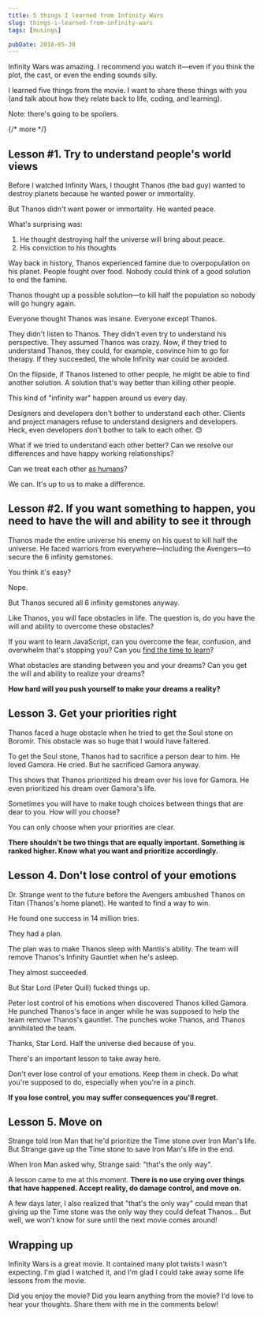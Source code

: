 ```yaml
---
title: 5 things I learned from Infinity Wars
slug: things-i-learned-from-infinity-wars
tags: [musings]

pubDate: 2018-05-30
---
```


Infinity Wars was amazing. I recommend you watch it—even if you think the plot, the cast, or even the ending sounds silly.

I learned five things from the movie. I want to share these things with you (and talk about how they relate back to life, coding, and learning).

Note: there's going to be spoilers.

{/* more */}

## Lesson #1. Try to understand people's world views

Before I watched Infinity Wars, I thought Thanos (the bad guy) wanted to destroy planets because he wanted power or immortality.

But Thanos didn't want power or immortality. He wanted peace.

What's surprising was:

1. He thought destroying half the universe will bring about peace.
2. His conviction to his thoughts

Way back in history, Thanos experienced famine due to overpopulation on his planet. People fought over food. Nobody could think of a good solution to end the famine.

Thanos thought up a possible solution—to kill half the population so nobody will go hungry again.

Everyone thought Thanos was insane. Everyone except Thanos.

They didn't listen to Thanos. They didn't even try to understand his perspective. They assumed Thanos was crazy. Now, if they tried to understand Thanos, they could, for example, convince him to go for therapy. If they succeeded, the whole Infinity war could be avoided.

On the flipside, if Thanos listened to other people, he might be able to find another solution. A solution that's way better than killing other people.

This kind of "infinity war" happen around us every day.

Designers and developers don't bother to understand each other. Clients and project managers refuse to understand designers and developers. Heck, even developers don't bother to talk to each other. 😓

What if we tried to understand each other better? Can we resolve our differences and have happy working relationships?

Can we treat each other [as humans](https://youtu.be/XnDGJrvEzJg)?

We can. It's up to us to make a difference.

## Lesson #2. If you want something to happen, you need to have the will and ability to see it through

Thanos made the entire universe his enemy on his quest to kill half the universe. He faced warriors from everywhere—including the Avengers—to secure the 6 infinity gemstones.

You think it's easy?

Nope.

But Thanos secured all 6 infinity gemstones anyway.

Like Thanos, you will face obstacles in life. The question is, do you have the will and ability to overcome these obstacles?

If you want to learn JavaScript, can you overcome the fear, confusion, and overwhelm that's stopping you? Can you [find the time to learn](/blog/finding-time-to-learn)?

What obstacles are standing between you and your dreams? Can you get the will and ability to realize your dreams?

**How hard will you push yourself to make your dreams a reality?**

## Lesson 3. Get your priorities right

Thanos faced a huge obstacle when he tried to get the Soul stone on Boromir. This obstacle was so huge that I would have faltered.

To get the Soul stone, Thanos had to sacrifice a person dear to him. He loved Gamora. He cried. But he sacrificed Gamora anyway.

This shows that Thanos prioritized his dream over his love for Gamora. He even prioritized his dream over Gamora's life.

Sometimes you will have to make tough choices between things that are dear to you. How will you choose?

You can only choose when your priorities are clear.

**There shouldn't be two things that are equally important. Something is ranked higher. Know what you want and prioritize accordingly.**

## Lesson 4. Don't lose control of your emotions

Dr. Strange went to the future before the Avengers ambushed Thanos on Titan (Thanos's home planet). He wanted to find a way to win.

He found one success in 14 million tries.

They had a plan.

The plan was to make Thanos sleep with Mantis's ability. The team will remove Thanos's Infinity Gauntlet when he's asleep.

They almost succeeded.

But Star Lord (Peter Quill) fucked things up.

Peter lost control of his emotions when discovered Thanos killed Gamora. He punched Thanos's face in anger while he was supposed to help the team remove Thanos's gauntlet. The punches woke Thanos, and Thanos annihilated the team.

Thanks, Star Lord. Half the universe died because of you.

There's an important lesson to take away here.

Don't ever lose control of your emotions. Keep them in check. Do what you're supposed to do, especially when you're in a pinch.

**If you lose control, you may suffer consequences you'll regret.**

## Lesson 5. Move on

Strange told Iron Man that he'd prioritize the Time stone over Iron Man's life. But Strange gave up the Time stone to save Iron Man's life in the end.

When Iron Man asked why, Strange said: "that's the only way".

A lesson came to me at this moment. **There is no use crying over things that have happened. Accept reality, do damage control, and move on.**

A few days later, I also realized that "that's the only way" could mean that giving up the Time stone was the only way they could defeat Thanos... But well, we won't know for sure until the next movie comes around!

## Wrapping up

Infinity Wars is a great movie. It contained many plot twists I wasn't expecting. I'm glad I watched it, and I'm glad I could take away some life lessons from the movie.

Did you enjoy the movie? Did you learn anything from the movie? I'd love to hear your thoughts. Share them with me in the comments below!
